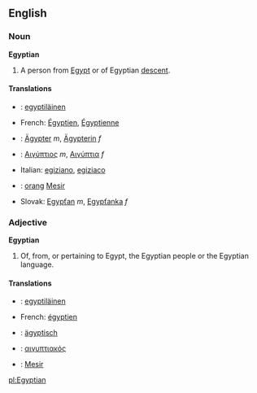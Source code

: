 ==English==
===Noun===
'''Egyptian'''

#A person from [[Egypt]] or of Egyptian [[descent]].

====Translations====
*{{fi}}: [[egyptiläinen]]
*French: [[Égyptien]], [[Égyptienne]]
*{{de}}: [[Ägypter]] ''m'', [[Ägypterin]] ''f''
*{{el}}: [[Αιγύπτιος]] ''m'', [[Αιγύπτια]] ''f''
*Italian: [[egiziano]], [[egiziaco]]
*{{ms}}: [[orang]] [[Mesir]]
*Slovak: [[Egypťan#Slovak|Egypťan]] ''m'', [[Egypťanka#Slovak|Egypťanka]] ''f''

===Adjective===
'''Egyptian'''
#Of, from, or pertaining to Egypt, the Egyptian people or the Egyptian language.

====Translations====
*{{fi}}: [[egyptiläinen]]
*French: [[égyptien]]
*{{de}}: [[ägyptisch]]
*{{el}}: [[αιγυπτιακός]]
*{{ms}}: [[Mesir]]

[[pl:Egyptian]]